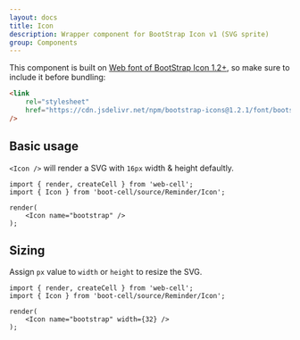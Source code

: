 ```yaml
---
layout: docs
title: Icon
description: Wrapper component for BootStrap Icon v1 (SVG sprite)
group: Components
---
```




This component is built on [Web font of BootStrap Icon 1.2+][1], so make sure to include it before bundling:

```HTML
<link
    rel="stylesheet"
    href="https://cdn.jsdelivr.net/npm/bootstrap-icons@1.2.1/font/bootstrap-icons.css"
/>
```

## Basic usage

`<Icon />` will render a SVG with `16px` width & height defaultly.

<Example>
    <Icon name="bootstrap" />
</Example>

```TSX
import { render, createCell } from 'web-cell';
import { Icon } from 'boot-cell/source/Reminder/Icon';

render(
    <Icon name="bootstrap" />
);
```

## Sizing

Assign `px` value to `width` or `height` to resize the SVG.

<Example>
    <Icon name="bootstrap" width={32} />
</Example>

```TSX
import { render, createCell } from 'web-cell';
import { Icon } from 'boot-cell/source/Reminder/Icon';

render(
    <Icon name="bootstrap" width={32} />
);
```

[1]: https://icons.getbootstrap.com/#icon-font

